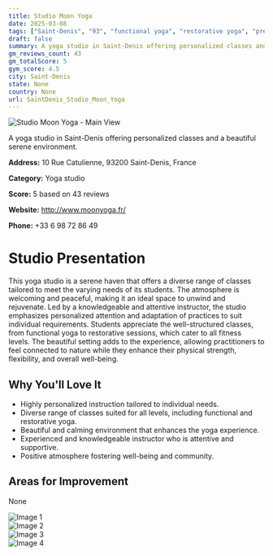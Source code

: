 ```yaml
---
title: Studio Moon Yoga
date: 2025-03-08
tags: ["Saint-Denis", "93", "functional yoga", "restorative yoga", "prenatal yoga", "welcoming", "serene", "Saint-Denis"]  
draft: false
summary: A yoga studio in Saint-Denis offering personalized classes and a beautiful serene environment.
gm_reviews_count: 43
gm_totalScore: 5
gym_score: 4.5
city: Saint-Denis
state: None
country: None
url: SaintDenis_Studio_Moon_Yoga
---
```


<div className="aspect-[16/9] relative my-8">
  <img 
    src="https://lh5.googleusercontent.com/p/AF1QipMIwyJZcyl8WhpROtGDgirJP-qqkcgsxMipmzIo=w1920-h1080-k-no"
    alt="Studio Moon Yoga - Main View"
    className="object-cover absolute inset-0 w-full h-full rounded-lg"
  />
</div>

A yoga studio in Saint-Denis offering personalized classes and a beautiful serene environment.

**Address:** 10 Rue Catulienne, 93200 Saint-Denis, France

**Category:** Yoga studio

**Score:** 5 based on 43 reviews

**Website:** http://www.moonyoga.fr/

**Phone:** +33 6 98 72 86 49

# Studio Presentation

This yoga studio is a serene haven that offers a diverse range of classes tailored to meet the varying needs of its students. The atmosphere is welcoming and peaceful, making it an ideal space to unwind and rejuvenate. Led by a knowledgeable and attentive instructor, the studio emphasizes personalized attention and adaptation of practices to suit individual requirements. Students appreciate the well-structured classes, from functional yoga to restorative sessions, which cater to all fitness levels. The beautiful setting adds to the experience, allowing practitioners to feel connected to nature while they enhance their physical strength, flexibility, and overall well-being.

## Why You'll Love It

- Highly personalized instruction tailored to individual needs.
- Diverse range of classes suited for all levels, including functional and restorative yoga.
- Beautiful and calming environment that enhances the yoga experience.
- Experienced and knowledgeable instructor who is attentive and supportive.
- Positive atmosphere fostering well-being and community.

## Areas for Improvement

None

<div className="grid grid-cols-1 xl:grid-cols-2 gap-4 my-8">
<div className="aspect-[4/3] relative"><img src="https://lh5.googleusercontent.com/p/AF1QipM_otEKxisSd4bqSalhwFRktSJiduHHrQbCL7sX=w1920-h1080-k-no" alt="Image 1" className="object-cover absolute inset-0 w-full h-full rounded-lg" /></div>
<div className="aspect-[4/3] relative"><img src="https://lh5.googleusercontent.com/p/AF1QipPFFxPs70slnz21Q34KAsiVN45SCTNnNgbcX8Y8=w1920-h1080-k-no" alt="Image 2" className="object-cover absolute inset-0 w-full h-full rounded-lg" /></div>
<div className="aspect-[4/3] relative"><img src="https://lh5.googleusercontent.com/p/AF1QipMqqMBs0Nx4tz7yoSP34PezSgmTMPrV5ZTY07z8=w1920-h1080-k-no" alt="Image 3" className="object-cover absolute inset-0 w-full h-full rounded-lg" /></div>
<div className="aspect-[4/3] relative"><img src="https://lh5.googleusercontent.com/p/AF1QipMpTROz_ENLQH0Le4VGHyMsDlV4_6yN_tPTW-Vw=w1920-h1080-k-no" alt="Image 4" className="object-cover absolute inset-0 w-full h-full rounded-lg" /></div>
</div>